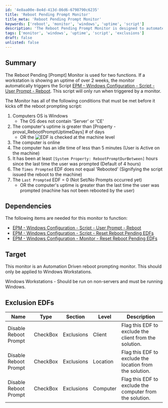 ```yaml
---
id: '4e8aa00e-8e4d-413d-86d6-6798790c6235'
title: 'Reboot Pending Prompt Monitor'
title_meta: 'Reboot Pending Prompt Monitor'
keywords: ['reboot', 'monitor', 'windows', 'uptime', 'script']
description: 'The Reboot Pending Prompt Monitor is designed to automate the reboot prompting process for Windows workstations with specific conditions regarding uptime and user activity. It ensures that users are prompted to reboot their machines under certain criteria, enhancing system performance and compliance.'
tags: ['monitor', 'windows', 'uptime', 'script', 'exclusions']
draft: false
unlisted: false
---
```

## Summary

The Reboot Pending [Prompt] Monitor is used for two functions. If a workstation is showing an uptime of over 2 weeks, the monitor automatically triggers the Script [EPM - Windows Configuration - Script - User Prompt - Reboot](https://proval.itglue.com/DOC-5078775-9076644). This script will only run when triggered by a monitor.

The Monitor has all of the following conditions that must be met before it kicks off the reboot prompting script:

1. Computers OS is Windows
   - The OS does not contain 'Server' or 'CE'
2. The computer's uptime is greater than [Property - proval_RebootPromptUptimeDays] # of days
   - OR the ![EDF is checked at the machine level](../../../static/img/Reboot-Pending-Prompt/image_1.png)
3. The computer is online
4. The computer has an idle time of less than 5 minutes (User is Active on the machine)
5. It has been at least `[System Property: RebootPromptDurBetween]` hours since the last time the user was prompted (Default of 4 hours)
6. The `Times Prompted` EDF does not equal 'Rebooted' (Signifying the script issued the reboot to the machine)
7. The `Last Prompted` EDF = 0 (Not Set/No Prompts occurred yet)
   - OR the computer's uptime is greater than the last time the user was prompted (machine has not been rebooted by the user)

## Dependencies

The following items are needed for this monitor to function:

- [EPM - Windows Configuration - Script - User Prompt - Reboot](https://proval.itglue.com/DOC-5078775-9076644)
- [EPM - Windows Configuration - Script - Reset Reboot Pending EDFs](https://proval.itglue.com/DOC-5078775-9077421)
- [EPM - Windows Configuration - Monitor - Reset Reboot Pending EDFs](https://proval.itglue.com/DOC-5078775-13433274)

## Target

This monitor is an Automation Driven reboot prompting monitor. This should only be applied to Windows Workstations.

Windows Workstations - Should be run on non-servers and must be running Windows.

## Exclusion EDFs

| **Name**               | Type     | Section     | **Level** | **Description**                                                       |
|------------------------|----------|-------------|-----------|-----------------------------------------------------------------------|
| Disable Reboot Prompt  | CheckBox | Exclusions  | Client    | Flag this EDF to exclude the client from the solution.                |
| Disable Reboot Prompt  | CheckBox | Exclusions  | Location  | Flag this EDF to exclude the location from the solution.              |
| Disable Reboot Prompt  | CheckBox | Exclusions  | Computer  | Flag this EDF to exclude the computer from the solution.              |











